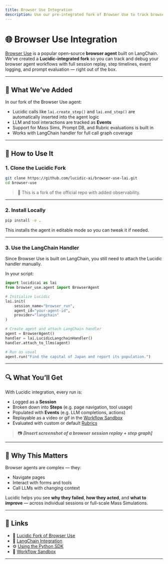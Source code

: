 ```yaml
---
title: Browser Use Integration
description: Use our pre-integrated fork of Browser Use to track browser agent sessions with full Lucidic observability.
---
```


# 🌐 Browser Use Integration

[Browser Use](https://github.com/openaccess-ai-collective/browser-agent) is a popular open-source **browser agent** built on LangChain. We’ve created a **Lucidic-integrated fork** so you can track and debug your browser agent workflows with full session replay, step timelines, event logging, and prompt evaluation — right out of the box.

---

## 🚀 What We’ve Added

In our fork of the Browser Use agent:

- Lucidic calls like `lai.create_step()` and `lai.end_step()` are automatically inserted into the agent logic
- LLM and tool interactions are tracked as **Events**
- Support for Mass Sims, Prompt DB, and Rubric evaluations is built in
- Works with LangChain handler for full call graph coverage

---

## 🧭 How to Use It

### 1. Clone the Lucidic Fork

```bash
git clone https://github.com/lucidic-ai/browser-use-lai.git
cd browser-use
```

> 📘 This is a fork of the official repo with added observability.

---

### 2. Install Locally

```bash
pip install -e .
```

This installs the agent in editable mode so you can tweak it if needed.

---

### 3. Use the LangChain Handler

Since Browser Use is built on LangChain, you still need to attach the Lucidic handler manually.

In your script:

```python
import lucidicai as lai
from browser_use.agent import BrowserAgent

# Initialize Lucidic
lai.init(
    session_name="browser_run",
    agent_id="your-agent-id",
    provider="langchain"
)

# Create agent and attach LangChain handler
agent = BrowserAgent()
handler = lai.LucidicLangchainHandler()
handler.attach_to_llms(agent)

# Run as usual
agent.run("Find the capital of Japan and report its population.")
```

---

## 🔍 What You’ll Get

With Lucidic integration, every run is:

- Logged as a **Session**
- Broken down into **Steps** (e.g. page navigation, tool usage)
- Populated with **Events** (e.g. LLM completions, actions)
- Replayable as a video or gif in the [Workflow Sandbox](/features/workflow-sandbox)
- Evaluated with custom or default [Rubrics](/features/rubrics)

> 📷 _**[Insert screenshot of a browser session replay + step graph]**_

---

## 🧠 Why This Matters

Browser agents are complex — they:

- Navigate pages
- Interact with forms and tools
- Call LLMs with changing context

Lucidic helps you see **why they failed**, **how they acted**, and **what to improve** — across individual sessions or full-scale Mass Simulations.

---

## 🔗 Links

- 🔗 [Lucidic Fork of Browser Use](https://github.com/lucidic-ai/browser-use-lai)
- 📘 [LangChain Integration](/integrations/langchain)
- ⚙️ [Using the Python SDK](/getting-started/python)
- 🔬 [Workflow Sandbox](/features/workflow-sandbox)

---